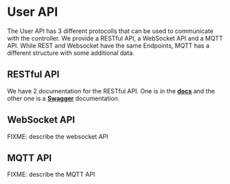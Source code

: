 
# User API

The User API has 3 different protocolls that can be used to communicate with the controller. We provide a RESTful API, a WebSocket API and a MQTT API. While REST and Websocket have the same Endpoints, MQTT has a different structure with some additional data.  

## RESTful API
We have 2 documentation for the RESTful API. One is in the [**docs**](/docs/ws-rest-api) and the other one is a [**Swagger**](/user-api/swagger) documentation.

## WebSocket API
 
FIXME: describe the websocket API

## MQTT API

FIXME: describe the MQTT API
